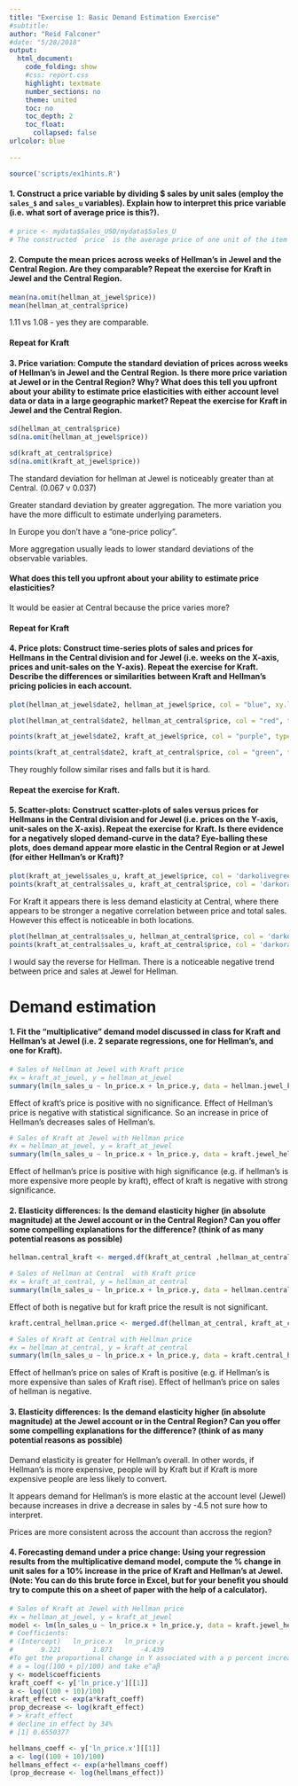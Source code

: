 ```yaml
---
title: "Exercise 1: Basic Demand Estimation Exercise" 
#subtitle:
author: "Reid Falconer"
#date: "5/28/2018"
output:
  html_document:
    code_folding: show
    #css: report.css
    highlight: textmate
    number_sections: no
    theme: united
    toc: no
    toc_depth: 2
    toc_float: 
      collapsed: false
urlcolor: blue
    
---
```


```r
source('scripts/ex1hints.R')
```

#### 1. Construct a price variable by dividing $ sales by unit sales (employ the `sales_$` and `sales_u` variables). Explain how to interpret this price variable (i.e. what sort of average price is this?).

```r
# price <- mydata$Sales_USD/mydata$Sales_U
# The constructed `price` is the average price of one unit of the item across USD.
```

#### 2. Compute the mean prices across weeks of Hellman's in Jewel and the Central Region. Are they comparable? Repeat the exercise for Kraft in Jewel and the Central Region.

```r
mean(na.omit(hellman_at_jewel$price))
mean(hellman_at_central$price)
```

1.11 vs 1.08 - yes they are comparable.

#### Repeat for Kraft

#### 3. Price variation: Compute the standard deviation of prices across weeks of Hellman's in Jewel and the Central Region. Is there more price variation at Jewel or in the Central Region? Why? What does this tell you upfront about your ability to estimate price elasticities with either account level data or data in a large geographic market? Repeat the exercise for Kraft in Jewel and the Central Region.

```r
sd(hellman_at_central$price)
sd(na.omit(hellman_at_jewel$price))

sd(kraft_at_central$price)
sd(na.omit(kraft_at_jewel$price))
```

The standard deviation for hellman at Jewel is noticeably greater than at Central. (0.067 v 0.037)

Greater standard deviation by greater aggregation. The more variation you have the more difficult to estimate underlying parameters.

In Europe you don't have a "one-price policy".

More aggregation usually leads to lower standard deviations of the observable variables.

#### What does this tell you upfront about your ability to estimate price elasticities?

It would be easier at Central because the price varies more?

#### Repeat for Kraft

#### 4. Price plots: Construct time-series plots of sales and prices for Hellmans in the Central division and for Jewel (i.e. weeks on the X-axis, prices and unit-sales on the Y-axis). Repeat the exercise for Kraft. Describe the differences or similarities between Kraft and Hellman's pricing policies in each account.

```r
plot(hellman_at_jewel$date2, hellman_at_jewel$price, col = "blue", xy.labels = F, type = "l")

plot(hellman_at_central$date2, hellman_at_central$price, col = "red", type = 'l')

points(kraft_at_jewel$date2, kraft_at_jewel$price, col = "purple", type = 'l')

points(kraft_at_central$date2, kraft_at_central$price, col = "green", type = 'l')
```

They roughly follow similar rises and falls but it is hard.

#### Repeat the exercise for Kraft.

#### 5. Scatter-plots: Construct scatter-plots of sales versus prices for Hellmans in the Central division and for Jewel (i.e. prices on the Y-axis, unit-sales on the X-axis). Repeat the exercise for Kraft. Is there evidence for a negatively sloped demand-curve in the data? Eye-balling these plots, does demand appear more elastic in the Central Region or at Jewel (for either Hellman's or Kraft)?

```r
plot(kraft_at_jewel$sales_u, kraft_at_jewel$price, col = 'darkolivegreen3', xlim = c(0, max(kraft_at_central$sales_u)))
points(kraft_at_central$sales_u, kraft_at_central$price, col = 'darkorange2')
```

For Kraft it appears there is less demand elasticity at Central, where there appears to be stronger a negative correlation between price and total sales. However this effect is noticeable in both locations.

```r
plot(hellman_at_central$sales_u, hellman_at_central$price, col = 'darkolivegreen3')
points(kraft_at_central$sales_u, kraft_at_central$price, col = 'darkorange2')
```

I would say the reverse for Hellman. There is a noticeable negative trend between price and sales at Jewel for Hellman.

# Demand estimation

#### 1. Fit the "multiplicative" demand model discussed in class for Kraft and Hellman's at Jewel (i.e. 2 separate regressions, one for Hellman's, and one for Kraft).

```r
# Sales of Hellman at Jewel with Kraft price
#x = kraft_at_jewel, y = hellman_at_jewel
summary(lm(ln_sales_u ~ ln_price.x + ln_price.y, data = hellman.jewel_kraft.price))
```

Effect of kraft's price is positive with no significance. Effect of Hellman's price is negative with statistical significance. So an increase in price of Hellman's decreases sales of Hellman's.

```r
# Sales of Kraft at Jewel with Hellman price
#x = hellman_at_jewel, y = kraft_at_jewel
summary(lm(ln_sales_u ~ ln_price.x + ln_price.y, data = kraft.jewel_hellman.price))
```

Effect of hellman's price is positive with high significance (e.g. if hellman's is more expensive more people by kraft), effect of kraft is negative with strong significance.

#### 2. Elasticity differences: Is the demand elasticity higher (in absolute magnitude) at the Jewel account or in the Central Region? Can you offer some compelling explanations for the difference? (think of as many potential reasons as possible)

```r
hellman.central_kraft <- merged.df(kraft_at_central ,hellman_at_central)

# Sales of Hellman at Central  with Kraft price
#x = kraft_at_central, y = hellman_at_central
summary(lm(ln_sales_u ~ ln_price.x + ln_price.y, data = hellman.central_kraft))
```

Effect of both is negative but for kraft price the result is not significant.

```r
kraft.central_hellman.price <- merged.df(hellman_at_central, kraft_at_central)

# Sales of Kraft at Central with Hellman price
#x = hellman_at_central, y = kraft_at_central
summary(lm(ln_sales_u ~ ln_price.x + ln_price.y, data = kraft.central_hellman.price))
```

Effect of hellman's price on sales of Kraft is positive (e.g. if Hellman's is more expensive than sales of Kraft rise). Effect of hellman's price on sales of hellman is negative.


#### 3. Elasticity differences: Is the demand elasticity higher (in absolute magnitude) at the Jewel account or in the Central Region? Can you offer some compelling explanations for the difference? (think of as many potential reasons as possible)

Demand elasticity is greater for Hellman's overall. In other words, if Hellman's is more expensive, people will by Kraft but if Kraft is more expensive people are less likely to convert.

It appears demand for Hellman's is more elastic at the account level (Jewel) because increases in drive a decrease in sales by -4.5 not sure how to interpret.

Prices are more consistent across the account than accross the region?

#### 4. Forecasting demand under a price change: Using your regression results from the multiplicative demand model, compute the % change in unit sales for a 10% increase in the price of Kraft and Hellman's at Jewel. (Note: You can do this brute force in Excel, but for your benefit you should try to compute this on a sheet of paper with the help of a calculator).

```r
# Sales of Kraft at Jewel with Hellman price
#x = hellman_at_jewel, y = kraft_at_jewel
model <- lm(ln_sales_u ~ ln_price.x + ln_price.y, data = kraft.jewel_hellman.price)
# Coefficients:
# (Intercept)   ln_price.x   ln_price.y  
#       9.221        1.871       -4.439 
#To get the proportional change in Y associated with a p percent increase in X, calculate
# a = log([100 + p]/100) and take e^aβ
y <- model$coefficients
kraft_coeff <- y['ln_price.y'][[1]]
a <- log((100 + 10)/100)
kraft_effect <- exp(a*kraft_coeff)
prop_decrease <- log(kraft_effect)
# > kraft_effect
# decline in effect by 34%
# [1] 0.6550377

hellmans_coeff <- y['ln_price.x'][[1]]
a <- log((100 + 10)/100)
hellmans_effect <- exp(a*hellmans_coeff)
(prop_decrease <- log(hellmans_effect))
```


